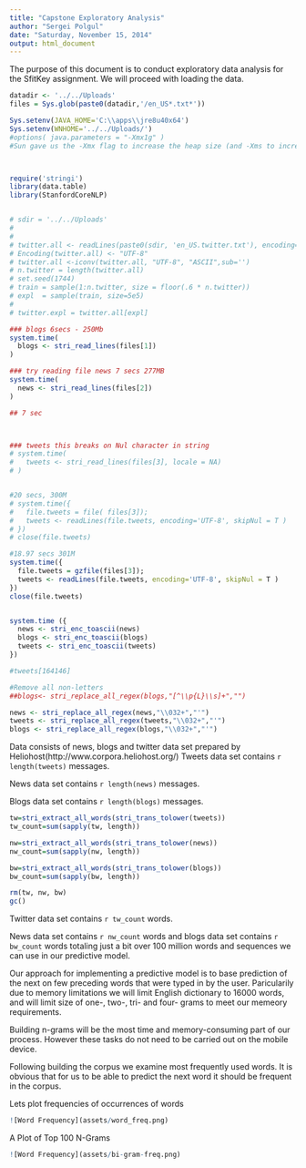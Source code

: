 ```yaml
---
title: "Capstone Exploratory Analysis"
author: "Sergei Polgul"
date: "Saturday, November 15, 2014"
output: html_document
---
```


The purpose of this document is to conduct exploratory data analysis for the 
SfitKey assignment.
We will proceed with loading the data. 


```r

datadir <- '../../Uploads'
files = Sys.glob(paste0(datadir,'/en_US*.txt*'))

Sys.setenv(JAVA_HOME='C:\\apps\\jre8u40x64')
Sys.setenv(WNHOME='../../Uploads/')
#options( java.parameters = "-Xmx1g" )
#Sun gave us the -Xmx flag to increase the heap size (and -Xms to increase the stack size).



require('stringi')
library(data.table)
library(StanfordCoreNLP)


# sdir = '../../Uploads'
# 
# 
# twitter.all <- readLines(paste0(sdir, 'en_US.twitter.txt'), encoding="UTF-8")
# Encoding(twitter.all) <- "UTF-8" 
# twitter.all <-iconv(twitter.all, "UTF-8", "ASCII",sub='')
# n.twitter = length(twitter.all)
# set.seed(1744)
# train = sample(1:n.twitter, size = floor(.6 * n.twitter))
# expl  = sample(train, size=5e5)
# 
# twitter.expl = twitter.all[expl]
```

```r

### blogs 6secs - 250Mb
system.time(
  blogs <- stri_read_lines(files[1])
)

### try reading file news 7 secs 277MB
system.time(
  news <- stri_read_lines(files[2])
)

## 7 sec



### tweets this breaks on Nul character in string
# system.time(
#   tweets <- stri_read_lines(files[3], locale = NA)
# )


#20 secs, 300M
# system.time({
#   file.tweets = file( files[3]);
#   tweets <- readLines(file.tweets, encoding='UTF-8', skipNul = T )
# })
# close(file.tweets)

#18.97 secs 301M
system.time({
  file.tweets = gzfile(files[3]);
  tweets <- readLines(file.tweets, encoding='UTF-8', skipNul = T )
})
close(file.tweets)


system.time ({ 
  news <- stri_enc_toascii(news)
  blogs <- stri_enc_toascii(blogs)
  tweets <- stri_enc_toascii(tweets)
})

#tweets[164146]

#Remove all non-letters
##blogs<- stri_replace_all_regex(blogs,"[^\\p{L}\\s]+","")

news <- stri_replace_all_regex(news,"\\032+","'")
tweets <- stri_replace_all_regex(tweets,"\\032+","'")
blogs <- stri_replace_all_regex(blogs,"\\032+","'")


```

Data consists of news, blogs and twitter data set prepared by Heliohost(http://www.corpora.heliohost.org/)
Tweets data set contains `r length(tweets)` messages.

News data set contains `r length(news)` messages.

Blogs data set contains `r length(blogs)` messages.



```r
tw=stri_extract_all_words(stri_trans_tolower(tweets))
tw_count=sum(sapply(tw, length))

nw=stri_extract_all_words(stri_trans_tolower(news))
nw_count=sum(sapply(nw, length))

bw=stri_extract_all_words(stri_trans_tolower(blogs))
bw_count=sum(sapply(bw, length))

rm(tw, nw, bw)
gc()
```


Twitter data set contains `r tw_count` words.

News data set contains `r nw_count` words and blogs data set contains `r bw_count` words totaling just a bit
over 100 million words and sequences we can use in our predictive model.

Our approach for implementing a predictive model is to base prediction of the next
on few preceding words that were typed in by the user. Paricularily due to memory limitations
we will limit English dictionary to 16000 words, and will limit size of one-, two-, tri- and four- grams
to meet our memeory requirements.

Building n-grams will be the most time and memory-consuming part of our process.
However these tasks do not need to be carried out on the mobile device. 


Following building the corpus we examine most frequently used words.
It is obvious that for us to be able to predict the next word it should be
frequent in the corpus.


Lets plot frequencies of occurrences of words

```r
![Word Frequency](assets/word_freq.png)
```


A Plot of Top 100 N-Grams
```r
![Word Frequency](assets/bi-gram-freq.png)
```
